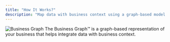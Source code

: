 ```yaml
---
title: "How It Works?"
description: "Map data with business context using a graph-based model of your business."
---
```


<img src="/images/business-graph.svg" alt="Business Graph" />
The Business Graph™ is a graph-based representation of your business that helps integrate
data with business context.
